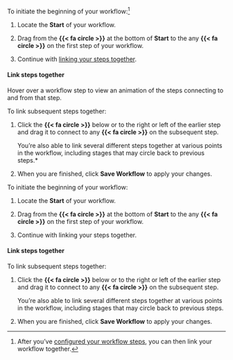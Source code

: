 :::: {.content-visible unless-format="revealjs"}
To initiate the beginning of your workflow:^[After you’ve [configured your workflow steps](#configure-workflow-steps), you can then link your workflow together.]

1. Locate the [**Start**]{.bubble .green .green-bg} of your workflow.

1. Drag from the **{{< fa circle >}}** at the bottom of [**Start**]{.bubble .green .green-bg} to the any **{{< fa circle >}}** on the first step of your workflow.

1. Continue with [linking your steps together](#link-steps-together).

#### Link steps together

::: {.callout}
Hover over a workflow step to view an animation of the steps connecting to and from that step.
:::

To link subsequent steps together:

1. Click the **{{< fa circle >}}** below or to the right or left of the earlier step and drag it to connect to any **{{< fa circle >}}** on the subsequent step.

    You're also able to link several different steps together at various points in the workflow, including stages that may circle back to previous steps.*

1. When you are finished, click **Save Workflow** to apply your changes.

::::

:::: {.content-hidden unless-format="revealjs"}
To initiate the beginning of your workflow:

1. Locate the [**Start**]{.bubble .green .green-bg} of your workflow.

1. Drag from the **{{< fa circle >}}** at the bottom of [**Start**]{.bubble .green .green-bg} to the any **{{< fa circle >}}** on the first step of your workflow.

1. Continue with linking your steps together.

#### Link steps together

To link subsequent steps together:

1. Click the **{{< fa circle >}}** below or to the right or left of the earlier step and drag it to connect to any **{{< fa circle >}}** on the subsequent step.

    You're also able to link several different steps together at various points in the workflow, including stages that may circle back to previous steps.

1. When you are finished, click **Save Workflow** to apply your changes.

::::
